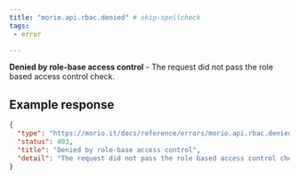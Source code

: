 ```yaml
---
title: "morio.api.rbac.denied" # skip-spellcheck
tags:
 - error

---
```

<!-- MORIO_AUTO_GENERATED_CONTENT_STARTS - Manual changes made below will be overwritten skip-spellcheck -->
__Denied by role-base access control__ - The request did not pass the role based access control check.
<!-- MORIO_AUTO_GENERATED_CONTENT_ENDS - Manual changes made above will be overwritten skip-spellcheck -->


<!-- MORIO_AUTO_GENERATED_CONTENT_STARTS - Manual changes made below will be overwritten skip-spellcheck -->
## Example response

```json
{
  "type": "https://morio.it/docs/reference/errors/morio.api.rbac.denied",
  "status": 403,
  "title": "Denied by role-base access control",
  "detail": "The request did not pass the role based access control check."
}
```
<!-- MORIO_AUTO_GENERATED_CONTENT_ENDS - Manual changes made above will be overwritten skip-spellcheck -->
